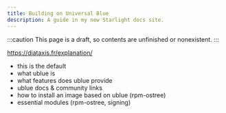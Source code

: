 ```yaml
---
title: Building on Universal Blue
description: A guide in my new Starlight docs site.
---
```


:::caution
This page is a draft, so contents are unfinished or nonexistent.
:::

https://diataxis.fr/explanation/

- this is the default
- what ublue is
- what features does ublue provide
- ublue docs & community links
- how to install an image based on ublue (rpm-ostree)
- essential modules (rpm-ostree, signing)
